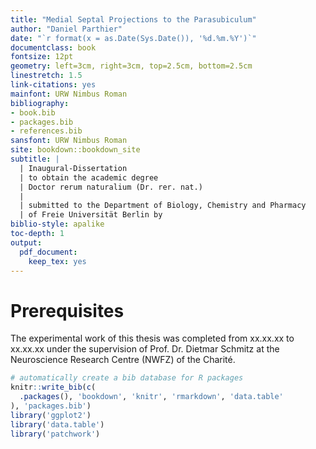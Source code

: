```yaml
--- 
title: "Medial Septal Projections to the Parasubiculum"
author: "Daniel Parthier"
date: "`r format(x = as.Date(Sys.Date()), '%d.%m.%Y')`"
documentclass: book
fontsize: 12pt
geometry: left=3cm, right=3cm, top=2.5cm, bottom=2.5cm
linestretch: 1.5
link-citations: yes
mainfont: URW Nimbus Roman
bibliography:
- book.bib
- packages.bib
- references.bib
sansfont: URW Nimbus Roman
site: bookdown::bookdown_site
subtitle: |
  | Inaugural-Dissertation
  | to obtain the academic degree
  | Doctor rerum naturalium (Dr. rer. nat.)
  |
  | submitted to the Department of Biology, Chemistry and Pharmacy
  | of Freie Universität Berlin by
biblio-style: apalike
toc-depth: 1
output: 
  pdf_document:
    keep_tex: yes
---
```


# Prerequisites

The experimental work of this thesis was completed from xx.xx.xx to xx.xx.xx under the supervision of Prof. Dr. Dietmar Schmitz at the Neuroscience Research Centre (NWFZ) of the Charité.

```r
# automatically create a bib database for R packages
knitr::write_bib(c(
  .packages(), 'bookdown', 'knitr', 'rmarkdown', 'data.table'
), 'packages.bib')
library('ggplot2')
library('data.table')
library('patchwork')
```
